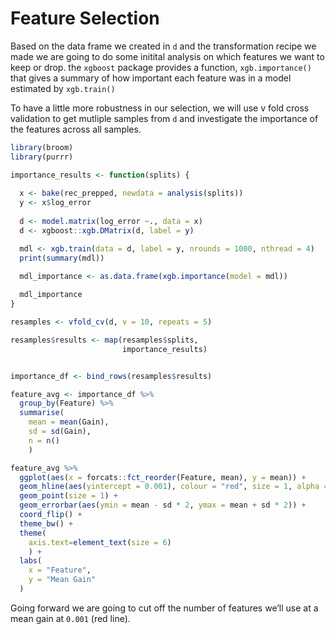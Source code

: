 # Feature Selection

Based on the data frame we created in `d` and the transformation recipe we made we are going to do some initital analysis on which features we want to keep or drop. the `xgboost` package provides a function, `xgb.importance()` that gives a summary of how important each feature was in a model estimated by `xgb.train()`

To have a little more robustness in our selection, we will use v fold cross validation to get mutliple samples from `d` and investigate the importance of the features across all samples.

```r
library(broom)
library(purrr)

importance_results <- function(splits) {
  
  x <- bake(rec_prepped, newdata = analysis(splits))
  y <- x$log_error
  
  d <- model.matrix(log_error ~., data = x)
  d <- xgboost::xgb.DMatrix(d, label = y)

  mdl <- xgb.train(data = d, label = y, nrounds = 1000, nthread = 4)
  print(summary(mdl))

  mdl_importance <- as.data.frame(xgb.importance(model = mdl))
  
  mdl_importance
}

resamples <- vfold_cv(d, v = 10, repeats = 5)

resamples$results <- map(resamples$splits, 
                         importance_results)


importance_df <- bind_rows(resamples$results)

feature_avg <- importance_df %>% 
  group_by(Feature) %>% 
  summarise(
    mean = mean(Gain), 
    sd = sd(Gain), 
    n = n()
    )
```

```r
feature_avg %>%
  ggplot(aes(x = forcats::fct_reorder(Feature, mean), y = mean)) +
  geom_hline(aes(yintercept = 0.001), colour = "red", size = 1, alpha = 0.5) +
  geom_point(size = 1) +
  geom_errorbar(aes(ymin = mean - sd * 2, ymax = mean + sd * 2)) +
  coord_flip() +
  theme_bw() +
  theme(
    axis.text=element_text(size = 6)
    ) +
  labs(
    x = "Feature",
    y = "Mean Gain"
  )
```

Going forward we are going to cut off the number of features we'll use at a mean gain at `0.001` (red line). 